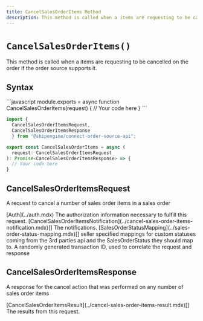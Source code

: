 ```yaml
---
title: CancelSalesOrderItems Method
description: This method is called when a items are requesting to be cancelled on the order if the order source supports it.
---
```



`CancelSalesOrderItems()`
===========================
This method is called when a items are requesting to be cancelled on the order if the order source supports it.


Syntax
-----------------------------------------------
<CodeWrapper>
```javascript
module.exports = async function CancelSalesOrderItems(request) {
  // Your code here
}
```

```typescript
import {
  CancelSalesOrderItemsRequest,
  CancelSalesOrderItemsResponse
  } from "@shipengine/connect-order-source-api";

export const CancelSalesOrderItems = async (
  request: CancelSalesOrderItemsRequest
): Promise<CancelSalesOrderItemsResponse> => {
  // Your code here
}
```
</CodeWrapper>

CancelSalesOrderItemsRequest
----
A request to cancel a number of sales order items in a sales order

<Reference>
  <Field name="auth" nullable={false}>
    <Type>
      [Auth](../auth.mdx)
    </Type>
    <Description>
      The authorization information necessary to fulfill this request.
    </Description>
  </Field>
  <Field name="notifications" nullable={false}>
    <Type>
      [CancelSalesOrderItemsNotification](../cancel-sales-order-items-notification.mdx)[]
    </Type>
    <Description>
      The notifications.
    </Description>
  </Field>
  <Field name="sales_order_status_mapping" nullable={false}>
    <Type>
      [SalesOrderStatusMapping](../sales-order-status-mapping.mdx)[]
    </Type>
    <Description>
      seller specified mappings for custom statuses coming from the 3rd parties api and the SalesOrderStatus they should map to.
    </Description>
  </Field>
  <Field name="transaction_id" type="string" nullable={false}>
    <Description>
      A randomly generated transaction ID, used to correlate the request and response
    </Description>
  </Field>
</Reference>

CancelSalesOrderItemsResponse
----
A response for the cancel action that was performed on any number of sales order items

<Reference>
  <Field name="results" nullable={false}>
    <Type>
      [CancelSalesOrderItemsResult](../cancel-sales-order-items-result.mdx)[]
    </Type>
    <Description>
      The results from this request.
    </Description>
  </Field>
</Reference>
